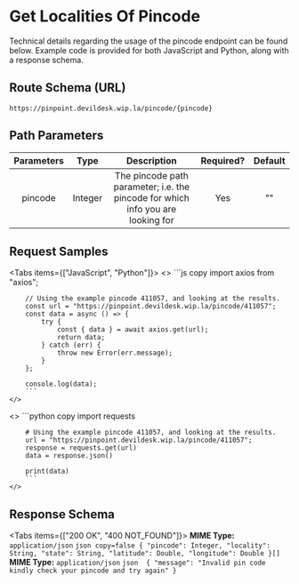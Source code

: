 
# Get Localities Of Pincode



Technical details regarding the usage of the pincode endpoint can be found below. Example code is provided for both JavaScript and Python, along with a response schema.

## Route Schema (URL)


```
https://pinpoint.devildesk.wip.la/pincode/{pincode}

```


## Path Parameters

| Parameters |   Type    |                                     Description                                          | Required? | Default |
|:----------:|:-------: |:----------------------------------------------------------------------------: |:--------: |:------:|
| pincode    |  Integer  | The pincode path parameter; i.e. the pincode for which info you are looking for |     Yes    |    ""   |


## Request Samples

<Tabs items={["JavaScript", "Python"]}>
  <Tab>
    <>
        ```js copy 
        import axios from "axios";

        // Using the example pincode 411057, and looking at the results.
        const url = "https://pinpoint.devildesk.wip.la/pincode/411057";
        const data = async () => {
            try {
                const { data } = await axios.get(url);
                return data;
            } catch (err) {
                throw new Error(err.message);
            }
        };

        console.log(data);
        ```
    </>

  </Tab>
  <Tab>
    <>
        ```python copy 
        import requests

        # Using the example pincode 411057, and looking at the results.
        url = "https://pinpoint.devildesk.wip.la/pincode/411057";
        response = requests.get(url)
        data = response.json()

        print(data)
        ```
    </>

  </Tab>
</Tabs>


## Response Schema


<Tabs items={["200 OK", "400 NOT_FOUND"]}>
  <Tab>
    **MIME Type:** `application/json`
    ```json copy=false
    {
        "pincode": Integer,
        "locality": String,
        "state": String,
        "latitude": Double,
        "longitude": Double
    }[]
    ```
  </Tab>
  <Tab>
    **MIME Type:** `application/json`
    ```json 
    {
        "message": "Invalid pin code kindly check your pincode and try again"
    }
    ```

  </Tab>
</Tabs>

